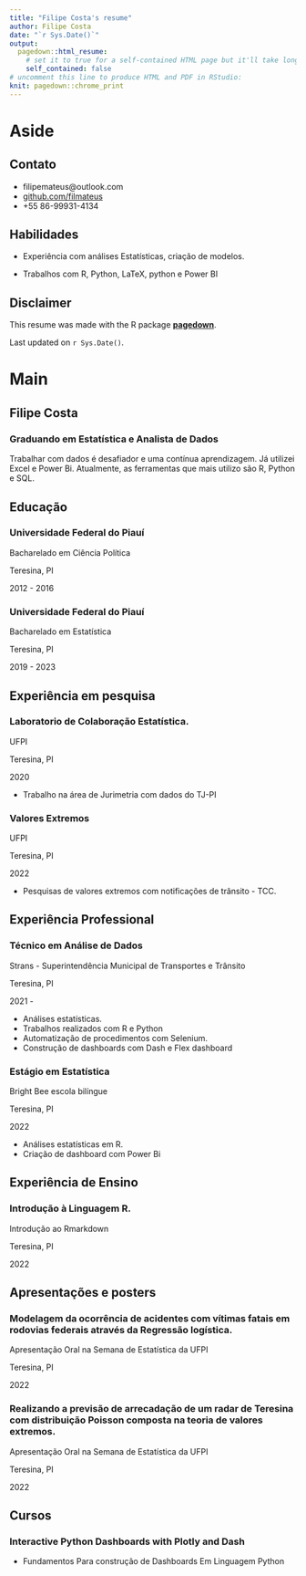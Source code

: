 ```yaml
---
title: "Filipe Costa's resume"
author: Filipe Costa
date: "`r Sys.Date()`"
output:
  pagedown::html_resume:
    # set it to true for a self-contained HTML page but it'll take longer to render
    self_contained: false
# uncomment this line to produce HTML and PDF in RStudio:
knit: pagedown::chrome_print
---
```


# Aside

## Contato {#contact}

-   <i class="fa fa-envelope"></i> filipemateus\@outlook.com
-   <i class="fa fa-github"></i> [github.com/filmateus](https://github.com/filmateus)
-   <i class="fa fa-phone"></i> +55 86-99931-4134

## Habilidades {#Habilidades}

-   Experiência com análises Estatísticas, criação de modelos.

-   Trabalhos com R, Python, LaTeX, python e Power BI

## Disclaimer {#disclaimer}

This resume was made with the R package [**pagedown**](https://github.com/rstudio/pagedown).

Last updated on `r Sys.Date()`.

# Main

## Filipe Costa {#title}

### Graduando em Estatística e Analista de Dados

Trabalhar com dados é desafiador e uma contínua aprendizagem. Já utilizei Excel e Power Bi. Atualmente, as ferramentas que mais utilizo são R, Python e SQL.

## Educação {data-icon="graduation-cap" data-concise="true"}

### Universidade Federal do Piauí

Bacharelado em Ciência Política

Teresina, PI

2012 - 2016

### Universidade Federal do Piauí

Bacharelado em Estatística

Teresina, PI

2019 - 2023

## Experiência em pesquisa {data-icon="laptop"}

### Laboratorio de Colaboração Estatística.

UFPI

Teresina, PI

2020

-   Trabalho na área de Jurimetria com dados do TJ-PI

### Valores Extremos

UFPI

Teresina, PI

2022

-   Pesquisas de valores extremos com notificações de trânsito - TCC.

## Experiência Professional {data-icon="suitcase"}

### Técnico em Análise de Dados

Strans - Superintendência Municipal de Transportes e Trânsito

Teresina, PI

2021 -

::: concise
-   Análises estatísticas.
-   Trabalhos realizados com R e Python
-   Automatização de procedimentos com Selenium.
-   Construção de dashboards com Dash e Flex dashboard
:::

### Estágio em Estatística

Bright Bee escola bilíngue

Teresina, PI

2022

::: concise
-   Análises estatísticas em R.
-   Criação de dashboard com Power Bi
:::

## Experiência de Ensino {data-icon="chalkboard-teacher"}

### Introdução à Linguagem R.

Introdução ao Rmarkdown

Teresina, PI

2022

## Apresentações e posters {data-icon="file"}

### Modelagem da ocorrência de acidentes com vítimas fatais em rodovias federais através da Regressão logística.

Apresentação Oral na Semana de Estatística da UFPI

Teresina, PI

2022

### Realizando a previsão de arrecadação de um radar de Teresina com distribuição Poisson composta na teoria de valores extremos.

Apresentação Oral na Semana de Estatística da UFPI

Teresina, PI

2022

## Cursos {data-icon="graduation-cap" data-concise="true"}

### Interactive Python Dashboards with Plotly and Dash

::: concise
-   Fundamentos Para construção de Dashboards Em Linguagem Python
:::
